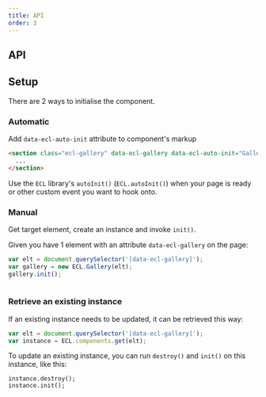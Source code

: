 ```yaml
---
title: API
order: 3
---
```



## API

<GalleryJSDoc />

## Setup

There are 2 ways to initialise the component.

### Automatic

Add `data-ecl-auto-init` attribute to component's markup

```html
<section class="ecl-gallery" data-ecl-gallery data-ecl-auto-init="Gallery">
  ...
</section>
```

Use the `ECL` library's `autoInit()` (`ECL.autoInit()`) when your page is ready or other custom event you want to hook onto.

### Manual

Get target element, create an instance and invoke `init()`.

Given you have 1 element with an attribute `data-ecl-gallery` on the page:

```js
var elt = document.querySelector('[data-ecl-gallery]');
var gallery = new ECL.Gallery(elt);
gallery.init();
`
```

### Retrieve an existing instance

If an existing instance needs to be updated, it can be retrieved this way:

```js
var elt = document.querySelector('[data-ecl-gallery]');
var instance = ECL.components.get(elt);
```

To update an existing instance, you can run `destroy()` and `init()` on this instance, like this:

```
instance.destroy();
instance.init();
```
